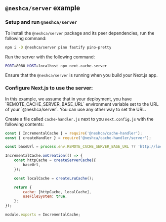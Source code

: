 
## `@neshca/server` example

### Setup and run `@neshca/server`

To install the `@neshca/server` package and its peer dependencies, run the following command:

```sh npm2yarn copy
npm i -D @neshca/server pino fastify pino-pretty
```

Run the server with the following command:

```sh copy
PORT=8080 HOST=localhost npx next-cache-server
```

<Callout type="info">Ensure that the `@neshca/server` is running when you build your Next.js app.</Callout>

### Configure Next.js to use the server:

<Callout type="info">
    In this example, we assume that in your deployment, you have `REMOTE_CACHE_SERVER_BASE_URL` environment variable set
    to the URL of your `@neshca/server`. You can use any other way to set the URL.
</Callout>

Create a file called `cache-handler.js` next to you `next.config.js` with the following contents:

```js filename="cache-handler.js" copy
const { IncrementalCache } = require('@neshca/cache-handler');
const { createHandler } = require('@neshca/cache-handler/server');

const baseUrl = process.env.REMOTE_CACHE_SERVER_BASE_URL ?? 'http://localhost:8080';

IncrementalCache.onCreation(() => {
    const httpCache = createServerCache({
        baseUrl,
    });

    const localCache = createLruCache();

    return {
        cache: [httpCache, localCache],
        useFileSystem: true,
    };
});

module.exports = IncrementalCache;
```

